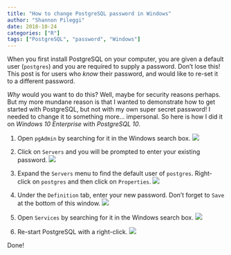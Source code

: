 ```yaml
---
title: "How to change PostgreSQL password in Windows"
author: "Shannon Pileggi"
date: 2018-10-24
categories: ["R"]
tags: ["PostgreSQL", "password", "Windows"]
---
```


When you first install PostgreSQL on your computer, you are given a default user (`postgres`) and you are required to supply a password.  Don't lose this!  This post is for users who *know* their password, and would like to re-set it to a different password.  

*Why* would you want to do this?  Well, maybe for security reasons perhaps.  But my more mundane reason is that I wanted to demonstrate how to get started with PostgreSQL, but not with my own super secret password!  I needed to change it to something more... impersonal.  So here is how I did it on _Windows 10 Enterprise_ with _PostgreSQL 10_.

1.  Open `pgAdmin` by searching for it in the Windows search box.
![](/images/pgAdmin.png)

2.  Click on `Servers` and you will be prompted to enter your existing password.
![](/images/servers.png)

3.  Expand the `Servers` menu to find the default user of `postgres`.  Right-click on `postgres` and then click on `Properties`.
![](/images/postgresproperties.png)

4.  Under the `Definition` tab, enter your new password. Don't forget to `Save` at the bottom of this window.
![](/images/definition.png)

5.  Open `Services` by searching for it in the Windows search box.
![](/images/services.png) 

6.  Re-start PostgreSQL with a right-click.
![](/images/restart.png) 

Done!